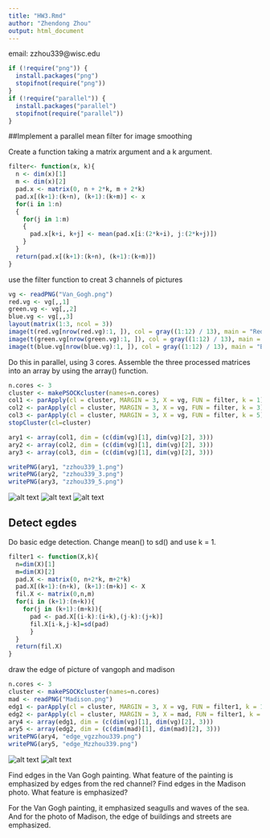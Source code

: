 ---
title: "HW3.Rmd"
author: "Zhendong Zhou"
output: html_document
---
email: zzhou339@wisc.edu

```{r}
if (!require("png")) {
  install.packages("png")
  stopifnot(require("png"))
}
if (!require("parallel")) {
  install.packages("parallel")
  stopifnot(require("parallel"))
}
```
##Implement a parallel mean filter for image smoothing

Create a function taking a matrix argument and a k argument.


```{r}
filter<- function(x, k){
  n <- dim(x)[1]
  m <- dim(x)[2]
  pad.x <- matrix(0, n + 2*k, m + 2*k)
  pad.x[(k+1):(k+n), (k+1):(k+m)] <- x
  for(i in 1:n)
  {
    for(j in 1:m)
    {
      pad.x[k+i, k+j] <- mean(pad.x[i:(2*k+i), j:(2*k+j)])
    }
  }
  return(pad.x[(k+1):(k+n), (k+1):(k+m)])
}
```

use the filter function to creat 3 channels of pictures

```{r}
vg <- readPNG("Van_Gogh.png")
red.vg <- vg[,,1]
green.vg <- vg[,,2]
blue.vg <- vg[,,3]
layout(matrix(1:3, ncol = 3))
image(t(red.vg[nrow(red.vg):1, ]), col = gray((1:12) / 13), main = "Red channel")
image(t(green.vg[nrow(green.vg):1, ]), col = gray((1:12) / 13), main = "Green channel")
image(t(blue.vg[nrow(blue.vg):1, ]), col = gray((1:12) / 13), main = "Blue channel")
```

Do this in parallel, using 3 cores. Assemble the three processed matrices into an array by using the array() function. 

```{r}
n.cores <- 3
cluster <- makePSOCKcluster(names=n.cores)
col1 <- parApply(cl = cluster, MARGIN = 3, X = vg, FUN = filter, k = 1)
col2 <- parApply(cl = cluster, MARGIN = 3, X = vg, FUN = filter, k = 3)
col3 <- parApply(cl = cluster, MARGIN = 3, X = vg, FUN = filter, k = 5)
stopCluster(cl=cluster)

ary1 <- array(col1, dim = (c(dim(vg)[1], dim(vg)[2], 3)))
ary2 <- array(col2, dim = (c(dim(vg)[1], dim(vg)[2], 3)))
ary3 <- array(col3, dim = (c(dim(vg)[1], dim(vg)[2], 3)))

writePNG(ary1, "zzhou339_1.png")
writePNG(ary2, "zzhou339_3.png")
writePNG(ary3, "zzhou339_5.png")
```
![alt text](zzhou339_1.png)
![alt text](zzhou339_3.png)
![alt text](zzhou339_5.png)


## Detect egdes

Do basic edge detection. Change mean() to sd() and use k = 1.

```{r}
filter1 <- function(X,k){
  n=dim(X)[1]
  m=dim(X)[2]
  pad.X <- matrix(0, n+2*k, m+2*k)
  pad.X[(k+1):(n+k), (k+1):(m+k)] <- X
  fil.X <- matrix(0,n,m)
  for(i in (k+1):(n+k)){
    for(j in (k+1):(m+k)){
      pad <- pad.X[(i-k):(i+k),(j-k):(j+k)]
      fil.X[i-k,j-k]=sd(pad)
      }
  }
  return(fil.X)
}
```

draw the edge of picture of vangoph and madison

```{r}
n.cores <- 3
cluster <- makePSOCKcluster(names=n.cores)
mad <- readPNG("Madison.png")
edg1 <- parApply(cl = cluster, MARGIN = 3, X = vg, FUN = filter1, k = 1)
edg2 <- parApply(cl = cluster, MARGIN = 3, X = mad, FUN = filter1, k = 1)
ary4 <- array(edg1, dim = (c(dim(vg)[1], dim(vg)[2], 3)))
ary5 <- array(edg2, dim = (c(dim(mad)[1], dim(mad)[2], 3)))
writePNG(ary4, "edge_vgzzhou339.png")
writePNG(ary5, "edge_Mzzhou339.png")

```

![alt text](edge_vgzzhou339.png)
![alt text](edge_Mzzhou339.png)

Find edges in the Van Gogh painting. What feature of the painting is emphasized by edges from the red channel? Find edges in the Madison photo. What feature is emphasized?

For the Van Gogh painting, it emphasized seagulls and waves of the sea. And for the photo of Madison, the edge of buildings and streets are emphasized.






